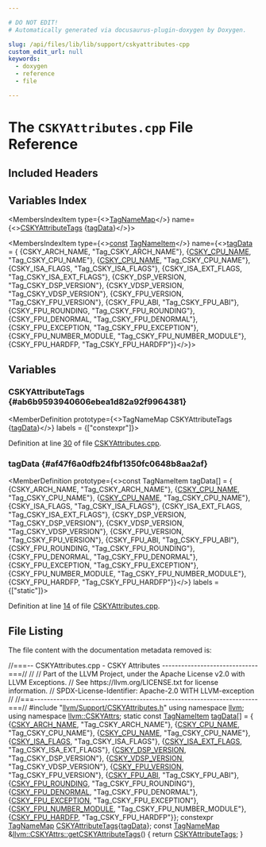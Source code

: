 ```yaml
---

# DO NOT EDIT!
# Automatically generated via docusaurus-plugin-doxygen by Doxygen.

slug: /api/files/lib/lib/support/cskyattributes-cpp
custom_edit_url: null
keywords:
  - doxygen
  - reference
  - file

---
```





# The `CSKYAttributes.cpp` File Reference

<DoxygenPage pluginConfig={pluginConfig}>



## Included Headers

<IncludesList>
<IncludesListItem
  filePath="llvm/Support/CSKYAttributes.h"
  permalink="/docs/api/files/include/include/llvm/include/llvm/support/cskyattributes-h"
  isLocal="true" />
</IncludesList>

## Variables Index

<MembersIndex>

<MembersIndexItem
  type={<><a href="/docs/api/namespaces/llvm/#a8ba0ebd86185aea94f29ed853c4dd97f">TagNameMap</a></>}
  name={<><a href="#ab6b9593940606ebea1d82a92f9964381">CSKYAttributeTags</a> &#123;<a href="/docs/api/files/lib/lib/support/armbuildattributes-cpp/#af47f6a0dfb24fbf1350fc0648b8aa2af">tagData</a>&#125;</>}>
</MembersIndexItem>

<MembersIndexItem
  type={<><a href="/docs/api/files/lib/lib/target/lib/target/aarch64/aarch64promoteconstant-cpp/#a90f8350fecae261c25be85d38b451bff">const</a> <a href="/docs/api/structs/llvm/tagnameitem">TagNameItem</a></>}
  name={<><a href="#af47f6a0dfb24fbf1350fc0648b8aa2af">tagData</a> = &#123;
    &#123;CSKY&#95;ARCH&#95;NAME, &quot;Tag&#95;CSKY&#95;ARCH&#95;NAME&quot;&#125;,
    &#123;<a href="/docs/api/files/include/include/llvm/include/llvm/targetparser/cskytargetparser-h/#a61531837590528687c017dd551fe8537">CSKY&#95;CPU&#95;NAME</a>, &quot;Tag&#95;CSKY&#95;CPU&#95;NAME&quot;&#125;,
    &#123;<a href="/docs/api/files/include/include/llvm/include/llvm/targetparser/cskytargetparser-h/#a61531837590528687c017dd551fe8537">CSKY&#95;CPU&#95;NAME</a>, &quot;Tag&#95;CSKY&#95;CPU&#95;NAME&quot;&#125;,
    &#123;CSKY&#95;ISA&#95;FLAGS, &quot;Tag&#95;CSKY&#95;ISA&#95;FLAGS&quot;&#125;,
    &#123;CSKY&#95;ISA&#95;EXT&#95;FLAGS, &quot;Tag&#95;CSKY&#95;ISA&#95;EXT&#95;FLAGS&quot;&#125;,
    &#123;CSKY&#95;DSP&#95;VERSION, &quot;Tag&#95;CSKY&#95;DSP&#95;VERSION&quot;&#125;,
    &#123;CSKY&#95;VDSP&#95;VERSION, &quot;Tag&#95;CSKY&#95;VDSP&#95;VERSION&quot;&#125;,
    &#123;CSKY&#95;FPU&#95;VERSION, &quot;Tag&#95;CSKY&#95;FPU&#95;VERSION&quot;&#125;,
    &#123;CSKY&#95;FPU&#95;ABI, &quot;Tag&#95;CSKY&#95;FPU&#95;ABI&quot;&#125;,
    &#123;CSKY&#95;FPU&#95;ROUNDING, &quot;Tag&#95;CSKY&#95;FPU&#95;ROUNDING&quot;&#125;,
    &#123;CSKY&#95;FPU&#95;DENORMAL, &quot;Tag&#95;CSKY&#95;FPU&#95;DENORMAL&quot;&#125;,
    &#123;CSKY&#95;FPU&#95;EXCEPTION, &quot;Tag&#95;CSKY&#95;FPU&#95;EXCEPTION&quot;&#125;,
    &#123;CSKY&#95;FPU&#95;NUMBER&#95;MODULE, &quot;Tag&#95;CSKY&#95;FPU&#95;NUMBER&#95;MODULE&quot;&#125;,
    &#123;CSKY&#95;FPU&#95;HARDFP, &quot;Tag&#95;CSKY&#95;FPU&#95;HARDFP&quot;&#125;&#125;</>}>
</MembersIndexItem>

</MembersIndex>


<SectionDefinition>

## Variables

### CSKYAttributeTags {#ab6b9593940606ebea1d82a92f9964381}

<MemberDefinition
  prototype={<>TagNameMap CSKYAttributeTags &#123;<a href="/docs/api/files/lib/lib/support/armbuildattributes-cpp/#af47f6a0dfb24fbf1350fc0648b8aa2af">tagData</a>&#125;</>}
  labels = {["constexpr"]}>

Definition at line <a href="#l00030">30</a> of file <a href="/docs/api/files/lib/lib/support/cskyattributes-cpp">CSKYAttributes.cpp</a>.
</MemberDefinition>

### tagData {#af47f6a0dfb24fbf1350fc0648b8aa2af}

<MemberDefinition
  prototype={<>const TagNameItem tagData&#91;&#93; = &#123;
    &#123;CSKY&#95;ARCH&#95;NAME, &quot;Tag&#95;CSKY&#95;ARCH&#95;NAME&quot;&#125;,
    &#123;<a href="/docs/api/files/include/include/llvm/include/llvm/targetparser/cskytargetparser-h/#a61531837590528687c017dd551fe8537">CSKY&#95;CPU&#95;NAME</a>, &quot;Tag&#95;CSKY&#95;CPU&#95;NAME&quot;&#125;,
    &#123;<a href="/docs/api/files/include/include/llvm/include/llvm/targetparser/cskytargetparser-h/#a61531837590528687c017dd551fe8537">CSKY&#95;CPU&#95;NAME</a>, &quot;Tag&#95;CSKY&#95;CPU&#95;NAME&quot;&#125;,
    &#123;CSKY&#95;ISA&#95;FLAGS, &quot;Tag&#95;CSKY&#95;ISA&#95;FLAGS&quot;&#125;,
    &#123;CSKY&#95;ISA&#95;EXT&#95;FLAGS, &quot;Tag&#95;CSKY&#95;ISA&#95;EXT&#95;FLAGS&quot;&#125;,
    &#123;CSKY&#95;DSP&#95;VERSION, &quot;Tag&#95;CSKY&#95;DSP&#95;VERSION&quot;&#125;,
    &#123;CSKY&#95;VDSP&#95;VERSION, &quot;Tag&#95;CSKY&#95;VDSP&#95;VERSION&quot;&#125;,
    &#123;CSKY&#95;FPU&#95;VERSION, &quot;Tag&#95;CSKY&#95;FPU&#95;VERSION&quot;&#125;,
    &#123;CSKY&#95;FPU&#95;ABI, &quot;Tag&#95;CSKY&#95;FPU&#95;ABI&quot;&#125;,
    &#123;CSKY&#95;FPU&#95;ROUNDING, &quot;Tag&#95;CSKY&#95;FPU&#95;ROUNDING&quot;&#125;,
    &#123;CSKY&#95;FPU&#95;DENORMAL, &quot;Tag&#95;CSKY&#95;FPU&#95;DENORMAL&quot;&#125;,
    &#123;CSKY&#95;FPU&#95;EXCEPTION, &quot;Tag&#95;CSKY&#95;FPU&#95;EXCEPTION&quot;&#125;,
    &#123;CSKY&#95;FPU&#95;NUMBER&#95;MODULE, &quot;Tag&#95;CSKY&#95;FPU&#95;NUMBER&#95;MODULE&quot;&#125;,
    &#123;CSKY&#95;FPU&#95;HARDFP, &quot;Tag&#95;CSKY&#95;FPU&#95;HARDFP&quot;&#125;&#125;</>}
  labels = {["static"]}>

Definition at line <a href="#l00014">14</a> of file <a href="/docs/api/files/lib/lib/support/cskyattributes-cpp">CSKYAttributes.cpp</a>.
</MemberDefinition>

</SectionDefinition>

## File Listing

The file content with the documentation metadata removed is:

<ProgramListing>

<Link id="l00001" /><CodeLine lineNumber="1"><span class="doxyHighlightComment">//===-- CSKYAttributes.cpp - CSKY Attributes ------------------------------===//</span></CodeLine>
<Link id="l00002" /><CodeLine lineNumber="2"><span class="doxyHighlightComment">//</span></CodeLine>
<Link id="l00003" /><CodeLine lineNumber="3"><span class="doxyHighlightComment">// Part of the LLVM Project, under the Apache License v2.0 with LLVM Exceptions.</span></CodeLine>
<Link id="l00004" /><CodeLine lineNumber="4"><span class="doxyHighlightComment">// See https://llvm.org/LICENSE.txt for license information.</span></CodeLine>
<Link id="l00005" /><CodeLine lineNumber="5"><span class="doxyHighlightComment">// SPDX-License-Identifier: Apache-2.0 WITH LLVM-exception</span></CodeLine>
<Link id="l00006" /><CodeLine lineNumber="6"><span class="doxyHighlightComment">//</span></CodeLine>
<Link id="l00007" /><CodeLine lineNumber="7"><span class="doxyHighlightComment">//===----------------------------------------------------------------------===//</span></CodeLine>
<Link id="l00008" /><CodeLine lineNumber="8"></CodeLine>
<Link id="l00009" /><CodeLine lineNumber="9"><span class="doxyHighlightPreprocessor">#include &quot;<a href="/docs/api/files/include/include/llvm/include/llvm/support/cskyattributes-h">llvm/Support/CSKYAttributes.h</a>&quot;</span></CodeLine>
<Link id="l00010" /><CodeLine lineNumber="10"></CodeLine>
<Link id="l00011" /><CodeLine lineNumber="11"><span class="doxyHighlightKeyword">using namespace </span><span class="doxyHighlight"><a href="/docs/api/namespaces/llvm">llvm</a>;</span></CodeLine>
<Link id="l00012" /><CodeLine lineNumber="12"><span class="doxyHighlightKeyword">using namespace </span><span class="doxyHighlight"><a href="/docs/api/namespaces/llvm/cskyattrs">llvm::CSKYAttrs</a>;</span></CodeLine>
<Link id="l00013" /><CodeLine lineNumber="13"></CodeLine>
<Link id="l00014" /><CodeLine lineNumber="14" lineLink="#af47f6a0dfb24fbf1350fc0648b8aa2af"><span class="doxyHighlightKeyword">static</span><span class="doxyHighlight"> </span><span class="doxyHighlightKeyword">const</span><span class="doxyHighlight"> <a href="/docs/api/structs/llvm/tagnameitem">TagNameItem</a> <a href="/docs/api/files/lib/lib/support/armbuildattributes-cpp/#af47f6a0dfb24fbf1350fc0648b8aa2af">tagData</a>&#91;&#93; = &#123;</span></CodeLine>
<Link id="l00015" /><CodeLine lineNumber="15"><span class="doxyHighlight">    &#123;<a href="/docs/api/namespaces/llvm/cskyattrs/#a488e3103afc8ef165ee97b8fd3399511a48c91d7e1c761b067868e91d639c2ecb">CSKY&#95;ARCH&#95;NAME</a>, </span><span class="doxyHighlightStringLiteral">&quot;Tag&#95;CSKY&#95;ARCH&#95;NAME&quot;</span><span class="doxyHighlight">&#125;,</span></CodeLine>
<Link id="l00016" /><CodeLine lineNumber="16"><span class="doxyHighlight">    &#123;<a href="/docs/api/files/include/include/llvm/include/llvm/targetparser/cskytargetparser-h/#a61531837590528687c017dd551fe8537">CSKY&#95;CPU&#95;NAME</a>, </span><span class="doxyHighlightStringLiteral">&quot;Tag&#95;CSKY&#95;CPU&#95;NAME&quot;</span><span class="doxyHighlight">&#125;,</span></CodeLine>
<Link id="l00017" /><CodeLine lineNumber="17"><span class="doxyHighlight">    &#123;<a href="/docs/api/files/include/include/llvm/include/llvm/targetparser/cskytargetparser-h/#a61531837590528687c017dd551fe8537">CSKY&#95;CPU&#95;NAME</a>, </span><span class="doxyHighlightStringLiteral">&quot;Tag&#95;CSKY&#95;CPU&#95;NAME&quot;</span><span class="doxyHighlight">&#125;,</span></CodeLine>
<Link id="l00018" /><CodeLine lineNumber="18"><span class="doxyHighlight">    &#123;<a href="/docs/api/namespaces/llvm/cskyattrs/#a488e3103afc8ef165ee97b8fd3399511a0971fbf0669fa46f2496f3e9917243a2">CSKY&#95;ISA&#95;FLAGS</a>, </span><span class="doxyHighlightStringLiteral">&quot;Tag&#95;CSKY&#95;ISA&#95;FLAGS&quot;</span><span class="doxyHighlight">&#125;,</span></CodeLine>
<Link id="l00019" /><CodeLine lineNumber="19"><span class="doxyHighlight">    &#123;<a href="/docs/api/namespaces/llvm/cskyattrs/#a488e3103afc8ef165ee97b8fd3399511a0faa057338333dcf29e39e5127987876">CSKY&#95;ISA&#95;EXT&#95;FLAGS</a>, </span><span class="doxyHighlightStringLiteral">&quot;Tag&#95;CSKY&#95;ISA&#95;EXT&#95;FLAGS&quot;</span><span class="doxyHighlight">&#125;,</span></CodeLine>
<Link id="l00020" /><CodeLine lineNumber="20"><span class="doxyHighlight">    &#123;<a href="/docs/api/namespaces/llvm/cskyattrs/#a488e3103afc8ef165ee97b8fd3399511af6a2ce6bc7ae5101d3d6e17ba827c8e6">CSKY&#95;DSP&#95;VERSION</a>, </span><span class="doxyHighlightStringLiteral">&quot;Tag&#95;CSKY&#95;DSP&#95;VERSION&quot;</span><span class="doxyHighlight">&#125;,</span></CodeLine>
<Link id="l00021" /><CodeLine lineNumber="21"><span class="doxyHighlight">    &#123;<a href="/docs/api/namespaces/llvm/cskyattrs/#a488e3103afc8ef165ee97b8fd3399511a15d26e9a8879ff72fe9ea82f71369033">CSKY&#95;VDSP&#95;VERSION</a>, </span><span class="doxyHighlightStringLiteral">&quot;Tag&#95;CSKY&#95;VDSP&#95;VERSION&quot;</span><span class="doxyHighlight">&#125;,</span></CodeLine>
<Link id="l00022" /><CodeLine lineNumber="22"><span class="doxyHighlight">    &#123;<a href="/docs/api/namespaces/llvm/cskyattrs/#a488e3103afc8ef165ee97b8fd3399511a9a41c0525a51e7e3ed0c92eac01e65e9">CSKY&#95;FPU&#95;VERSION</a>, </span><span class="doxyHighlightStringLiteral">&quot;Tag&#95;CSKY&#95;FPU&#95;VERSION&quot;</span><span class="doxyHighlight">&#125;,</span></CodeLine>
<Link id="l00023" /><CodeLine lineNumber="23"><span class="doxyHighlight">    &#123;<a href="/docs/api/namespaces/llvm/cskyattrs/#a488e3103afc8ef165ee97b8fd3399511a4f85c1d4ead5b2a7c9c51eee7e6f91e2">CSKY&#95;FPU&#95;ABI</a>, </span><span class="doxyHighlightStringLiteral">&quot;Tag&#95;CSKY&#95;FPU&#95;ABI&quot;</span><span class="doxyHighlight">&#125;,</span></CodeLine>
<Link id="l00024" /><CodeLine lineNumber="24"><span class="doxyHighlight">    &#123;<a href="/docs/api/namespaces/llvm/cskyattrs/#a488e3103afc8ef165ee97b8fd3399511a0b1a47d46582dbb80f74434db0fe57be">CSKY&#95;FPU&#95;ROUNDING</a>, </span><span class="doxyHighlightStringLiteral">&quot;Tag&#95;CSKY&#95;FPU&#95;ROUNDING&quot;</span><span class="doxyHighlight">&#125;,</span></CodeLine>
<Link id="l00025" /><CodeLine lineNumber="25"><span class="doxyHighlight">    &#123;<a href="/docs/api/namespaces/llvm/cskyattrs/#a488e3103afc8ef165ee97b8fd3399511a6f30e043d916c6966f81819b44fcb521">CSKY&#95;FPU&#95;DENORMAL</a>, </span><span class="doxyHighlightStringLiteral">&quot;Tag&#95;CSKY&#95;FPU&#95;DENORMAL&quot;</span><span class="doxyHighlight">&#125;,</span></CodeLine>
<Link id="l00026" /><CodeLine lineNumber="26"><span class="doxyHighlight">    &#123;<a href="/docs/api/namespaces/llvm/cskyattrs/#a488e3103afc8ef165ee97b8fd3399511a7a052e7dec299c0f2d092db4c07d3b6c">CSKY&#95;FPU&#95;EXCEPTION</a>, </span><span class="doxyHighlightStringLiteral">&quot;Tag&#95;CSKY&#95;FPU&#95;EXCEPTION&quot;</span><span class="doxyHighlight">&#125;,</span></CodeLine>
<Link id="l00027" /><CodeLine lineNumber="27"><span class="doxyHighlight">    &#123;<a href="/docs/api/namespaces/llvm/cskyattrs/#a488e3103afc8ef165ee97b8fd3399511a137cbd1c9e3c1d3208fdd1764907e3ec">CSKY&#95;FPU&#95;NUMBER&#95;MODULE</a>, </span><span class="doxyHighlightStringLiteral">&quot;Tag&#95;CSKY&#95;FPU&#95;NUMBER&#95;MODULE&quot;</span><span class="doxyHighlight">&#125;,</span></CodeLine>
<Link id="l00028" /><CodeLine lineNumber="28"><span class="doxyHighlight">    &#123;<a href="/docs/api/namespaces/llvm/cskyattrs/#a488e3103afc8ef165ee97b8fd3399511a2669a2882a52a63c66d0b81ff477da8b">CSKY&#95;FPU&#95;HARDFP</a>, </span><span class="doxyHighlightStringLiteral">&quot;Tag&#95;CSKY&#95;FPU&#95;HARDFP&quot;</span><span class="doxyHighlight">&#125;&#125;;</span></CodeLine>
<Link id="l00029" /><CodeLine lineNumber="29"></CodeLine>
<Link id="l00030" /><CodeLine lineNumber="30" lineLink="#ab6b9593940606ebea1d82a92f9964381"><span class="doxyHighlightKeyword">constexpr</span><span class="doxyHighlight"> <a href="/docs/api/namespaces/llvm/#a8ba0ebd86185aea94f29ed853c4dd97f">TagNameMap</a> <a href="#ab6b9593940606ebea1d82a92f9964381">CSKYAttributeTags</a>&#123;<a href="/docs/api/files/lib/lib/support/armbuildattributes-cpp/#af47f6a0dfb24fbf1350fc0648b8aa2af">tagData</a>&#125;;</span></CodeLine>
<Link id="l00031" /><CodeLine lineNumber="31" lineLink="/docs/api/namespaces/llvm/cskyattrs/#afc0741b2ab947e59673ccb184fd7ae99"><span class="doxyHighlightKeyword">const</span><span class="doxyHighlight"> <a href="/docs/api/namespaces/llvm/#a8ba0ebd86185aea94f29ed853c4dd97f">TagNameMap</a> &amp;<a href="/docs/api/namespaces/llvm/cskyattrs/#afc0741b2ab947e59673ccb184fd7ae99">llvm::CSKYAttrs::getCSKYAttributeTags</a>() &#123;</span></CodeLine>
<Link id="l00032" /><CodeLine lineNumber="32"><span class="doxyHighlight">  </span><span class="doxyHighlightKeywordFlow">return</span><span class="doxyHighlight"> <a href="#ab6b9593940606ebea1d82a92f9964381">CSKYAttributeTags</a>;</span></CodeLine>
<Link id="l00033" /><CodeLine lineNumber="33"><span class="doxyHighlight">&#125;</span></CodeLine>

</ProgramListing>


</DoxygenPage>

